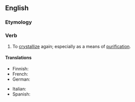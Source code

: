 ==English==

===Etymology===
{{prefix|en|re|crystallize}}

===Verb===
{{en-verb|recrystalliz}}

# {{lb|en|ambitransitive}} To [[crystallize]] again; especially as a means of [[purification]].

====Translations====
{{trans-top|to crystallize again}}
* Finnish: {{t|fi|uudelleenkiteytyä}}
* French: {{t-needed|fr}}
* German: {{t-needed|de}}
{{trans-mid}}
* Italian: {{t-needed|it}}
* Spanish: {{t-needed|es}}
{{trans-bottom}}